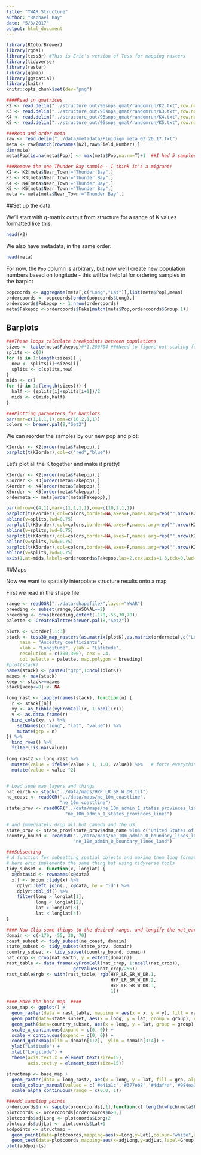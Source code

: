 ```yaml
---
title: "YWAR Structure"
author: "Rachael Bay"
date: "5/3/2017"
output: html_document
---
```


```r
library(RColorBrewer)
library(rgdal)
library(tess3r) #This is Eric's version of Tess for mapping rasters
library(tidyverse)
library(raster)
library(ggmap)
library(ggspatial)
library(knitr)
knitr::opts_chunk$set(dev="png")

####Read in qmatrices
K2 <- read.delim("../structure_out/96snps_qmat/randomrun/K2.txt",row.names=1,header=F)
K3 <- read.delim("../structure_out/96snps_qmat/randomrun/K3.txt",row.names=1,header=F)
K4 <- read.delim("../structure_out/96snps_qmat/randomrun/K4.txt",row.names=1,header=F)
K5 <- read.delim("../structure_out/96snps_qmat/randomrun/K5.txt",row.names=1,header=F)

###Read and order meta
raw <- read.delim("../data/metadata/Fluidigm_meta_03.20.17.txt")
meta <- raw[match(rownames(K2),raw$Field_Number),]
dim(meta)
meta$Pop[is.na(meta$Pop)] <- max(meta$Pop,na.rm=T)+1  ##I had 5 samples from NJ without a Pop number

###Remove the one Thunder Bay sample - I think it's a migrant!
K2 <- K2[meta$Near_Town!="Thunder Bay",]
K3 <- K3[meta$Near_Town!="Thunder Bay",]
K4 <- K4[meta$Near_Town!="Thunder Bay",]
K5 <- K5[meta$Near_Town!="Thunder Bay",]
meta <- meta[meta$Near_Town!="Thunder Bay",]

```

##Set up the data

We'll start with q-matrix output from structure for a range of K values formatted like this:

```r
head(K2)
```

We also have metadata, in the same order:

```r
head(meta)
```

For now, the `Pop` column is arbitrary, but now we'll create new population numbers based on longitude - this will be helpful for ordering samples in the barplot

```r
popcoords <- aggregate(meta[,c("Long","Lat")],list(meta$Pop),mean)
ordercoords <- popcoords[order(popcoords$Long),]
ordercoords$Fakepop <- 1:nrow(ordercoords)
meta$Fakepop <-ordercoords$Fake[match(meta$Pop,ordercoords$Group.1)]
```

## Barplots

```r
###These loops calculate breakpoints between populations
sizes <- table(meta$Fakepop)#*1.200704 ###Need to figure out scaling factor manually
splits <- c(0)
for (i in 1:length(sizes)) {
  new <- splits[i]+sizes[i]
  splits <- c(splits,new)
}
mids <- c()
for (i in 1:(length(sizes))) {
  half <- (splits[i]+splits[i+1])/2
  mids <- c(mids,half)
}

###Plotting parameters for barplots
par(mar=c(1,1,1,1),oma=c(10,2,1,1))
colors <- brewer.pal(8,"Set2")
```

We can reorder the samples by our new pop and plot:

```r
K2order <- K2[order(meta$Fakepop),]
barplot(t(K2order),col=c("red","blue"))
```

Let's plot all the K together and make it pretty!
```r
K2order <- K2[order(meta$Fakepop),]
K3order <- K3[order(meta$Fakepop),]
K4order <- K4[order(meta$Fakepop),]
K5order <- K5[order(meta$Fakepop),]
ordermeta <- meta[order(meta$Fakepop),]

par(mfrow=c(4,1),mar=c(1,1,1,1),oma=c(10,2,1,1))
barplot(t(K2order),col=colors,border=NA,axes=F,names.arg=rep("",nrow(K2)),space=0)
abline(v=splits,lwd=0.75)
barplot(t(K3order),col=colors,border=NA,axes=F,names.arg=rep("",nrow(K2)),space=0)
abline(v=splits,lwd=0.75)
barplot(t(K4order),col=colors,border=NA,axes=F,names.arg=rep("",nrow(K2)),space=0)
abline(v=splits,lwd=0.75)
barplot(t(K5order),col=colors,border=NA,axes=F,names.arg=rep("",nrow(K2)),space=0)
abline(v=splits,lwd=0.75)
axis(1,at=mids,labels=ordercoords$Fakepop,las=2,cex.axis=1.3,tck=0,lwd=0)
```

##Maps

Now we want to spatially interpolate structure results onto a map

First we read in the shape file
```r
range <- readOGR("../data/shapefile/",layer="YWAR")
breeding <- subset(range,SEASONAL==2)
breeding <- crop(breeding,extent(-170,-55,30,70))
palette <- CreatePalette(brewer.pal(8,"Set2"))

plotK <- K3order[,1:3]
stack <- tess3Q_map_rasters(as.matrix(plotK),as.matrix(ordermeta[,c("Long","Lat")]),method="map.max", interpol = FieldsKrigModel(10),  
     main = "Ancestry coefficients",
     xlab = "Longitude", ylab = "Latitude", 
     resolution = c(300,300), cex = .4,
     col.palette = palette, map.polygon = breeding)
#plot(stack)
names(stack) <- paste0("grp",1:ncol(plotK))
maxes <- max(stack)
keep <- stack>=maxes
stack[keep<=0] <- NA

long_rast <- lapply(names(stack), function(n) {
  r <- stack[[n]]
  xy <- as_tibble(xyFromCell(r, 1:ncell(r)))
  v <- as.data.frame(r)
  bind_cols(xy, v) %>%
    setNames(c("long", "lat", "value")) %>%
    mutate(grp = n)
}) %>%
  bind_rows() %>%
  filter(!is.na(value))

long_rast2 <- long_rast %>%
  mutate(value = ifelse(value > 1, 1.0, value)) %>%   # force everything to be no more than 1
  mutate(value = value ^2)


# Load some map layers and things
nat_earth <- stack("../data/maps/HYP_LR_SR_W_DR.tif")
ne_coast <- readOGR("../data/maps/ne_10m_coastline",
                    "ne_10m_coastline")
state_prov <- readOGR("../data/maps/ne_10m_admin_1_states_provinces_lines",
                      "ne_10m_admin_1_states_provinces_lines")

# and immediately drop all but canada and the US:
state_prov <- state_prov[state_prov$adm0_name %in% c("United States of America", "Canada"),]
country_bound <- readOGR("../data/maps/ne_10m_admin_0_boundary_lines_land",
                         "ne_10m_admin_0_boundary_lines_land")

###Subsetting
# A function for subsetting spatial objects and making them long format
# here eric implements the same thing but using tidyverse tools
tidy_subset <- function(x, longlat) {
  x@data$id <- rownames(x@data)
  x.f <- broom::tidy(x) %>%
    dplyr::left_join(., x@data, by = "id") %>%
    dplyr::tbl_df() %>%
    filter(long > longlat[1],
           long < longlat[2],
           lat > longlat[3],
           lat < longlat[4])
}

#### Now Clip some things to the desired range, and longify the nat_earth raster ####
domain <- c(-170, -55, 30, 70)
coast_subset <- tidy_subset(ne_coast, domain)
state_subset <- tidy_subset(state_prov, domain)
country_subset <- tidy_subset(country_bound, domain)
nat_crop <- crop(nat_earth, y = extent(domain))
rast_table <- data.frame(xyFromCell(nat_crop, 1:ncell(nat_crop)),
                         getValues(nat_crop/255))
rast_table$rgb <- with(rast_table, rgb(HYP_LR_SR_W_DR.1,
                                       HYP_LR_SR_W_DR.2,
                                       HYP_LR_SR_W_DR.3,
                                       1))

#### Make the base map  ####
base_map <- ggplot() +
  geom_raster(data = rast_table, mapping = aes(x = x, y = y), fill = rast_table$rgb, interpolate = TRUE) +
  geom_path(data=state_subset, aes(x = long, y = lat, group = group), color = 'gray30', size = 0.2) +
  geom_path(data=country_subset, aes(x = long, y = lat, group = group), color = 'gray30', size = 0.4) +
  scale_x_continuous(expand = c(0, 0)) +
  scale_y_continuous(expand = c(0, 0)) +
  coord_quickmap(xlim = domain[1:2],  ylim = domain[3:4]) +
  ylab("Latitude") +
  xlab("Longitude") +
  theme(axis.text.x = element_text(size=15),
        axis.text.y = element_text(size=15))

structmap <- base_map + 
  geom_raster(data = long_rast2, aes(x = long, y = lat, fill = grp, alpha = value), na.rm = TRUE) +
  scale_colour_manual(values = c('#e41a1c','#377eb8','#4daf4a','#984ea3','#ff7f00','#ffff33','#a65628')) +
  scale_alpha_continuous(range = c(0.0, 1))

###Add sampling points
ordercoords$n <- sapply(ordercoords[,1],function(x) length(which(meta$Fakepop==x)))
plotcoords <- ordercoords[ordercoords$n>0,]
plotcoords$adjLong <- plotcoords$Long+2
plotcoords$adjLat <- plotcoords$Lat+1
addpoints <- structmap + 
  geom_point(data=plotcoords,mapping=aes(x=Long,y=Lat),colour="white",alpha=0.8) +
  geom_text(data=plotcoords,mapping=aes(x=adjLong,y=adjLat,label=Group.1),size=3)
plot(addpoints)

```
